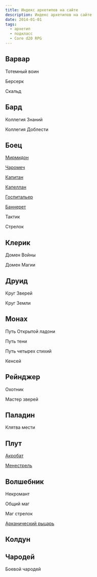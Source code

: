 ```yaml
---
title: Индекс архетипов на сайте
description: Индекс архетипов на сайте
date: 2014-01-01
tags:
  - архетип
  - подкласс
  - Core d20 RPG
---
```


## Варвар

Тотемный воин

Берсерк

Скальд

## Бард

Коллегия Знаний

Коллегия Доблести

## Боец

[Мирмидон](https://cyborgsandmages.com/posts/core-d20/myrmidon-fighter-archetype)

[Чаромеч](https://cyborgsandmages.com/posts/core-d20/spellsword-fighter-archetype)

[Капитан](https://cyborgsandmages.com/posts/core-d20/captain-fighter-archetype)

[Капеллан](https://cyborgsandmages.com/posts/core-d20/chaplain-fighter-archetype)

[Госпитальер](https://cyborgsandmages.com/posts/core-d20/hospitaler-fighter-archetype)

[Баннерет](https://cyborgsandmages.com/posts/core-d20/banneret-archetype)

Тактик

Стрелок

## Клерик

Домен Войны

Домен Магии

## Друид

Круг Зверей

Круг Земли

## Монах

Путь Открытой ладони

Путь тени

Путь четырех стихий

Кенсей
 
## Рейнджер

Охотник

Мастер зверей

## Паладин

Клятва мести

## Плут

[Акробат](https://cyborgsandmages.com/posts/core-d20/acrobat-rogue-archetype)

[Менестрель](https://cyborgsandmages.com/posts/articles/rogue-archetype-minstrel)

## Волшебник



Некромант

Общий маг

Маг стрелок

[Арканический рыцарь](https://cyborgsandmages.com/posts/core-d20/arcane-knight-wizard-archetype)

## Колдун



## Чародей

Боевой чародей